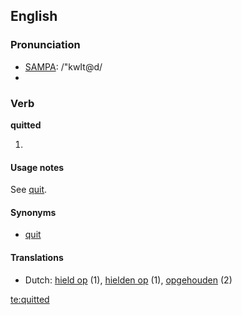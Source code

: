 ==English==

===Pronunciation===
*[[w:SAMPA|SAMPA]]: /"kwIt@d/
*{{IPA|/'kwɪtəd/}}

===Verb===
'''quitted'''

# {{past of|[[quit]]}}

====Usage notes====
See [[quit]].

====Synonyms====
*[[quit]]

====Translations====
*Dutch: [[hield op]] (1), [[hielden op]] (1), [[opgehouden]] (2)

[[te:quitted]]
